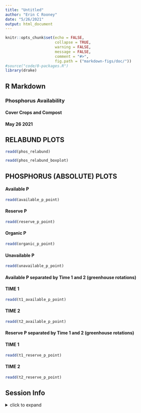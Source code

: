 ```yaml
---
title: "Untitled"
author: "Erin C Rooney"
date: "5/26/2021"
output: html_document
---
```


```r
knitr::opts_chunk$set(echo = FALSE,
                      collapse = TRUE,
                      warning = FALSE,
                      message = FALSE,
                      comment = "#>",
                      fig.path = ("markdown-figs/doc/"))
#source("code/0-packages.R")
library(drake)
```

## R Markdown
### Phosphorus Availability
#### Cover Crops and Compost
#### May 26 2021

## RELABUND PLOTS
```r
readd(phos_relabund)
```

```r
readd(phos_relabund_boxplot)
```

## PHOSPHORUS (ABSOLUTE) PLOTS

#### Available P  
```r
readd(available_p_point)
```

#### Reserve P  
```r
readd(reserve_p_point)
```

#### Organic P  
```r
readd(organic_p_point)
```

#### Unavailable P  
```r
readd(unavailable_p_point)
```

#### Available P separated by Time 1 and 2 (greenhouse rotations) 
#### TIME 1
```r
readd(t1_available_p_point)
```

#### TIME 2
```r
readd(t2_available_p_point)
```

#### Reserve P separated by Time 1 and 2 (greenhouse rotations) 
#### TIME 1
```r
readd(t1_reserve_p_point)
```

#### TIME 2
```r
readd(t2_reserve_p_point)
```

## Session Info

<details>   
   <summary>click to expand</summary>

Date run: `r Sys.Date()`

```r
sessionInfo()
```

</details>   